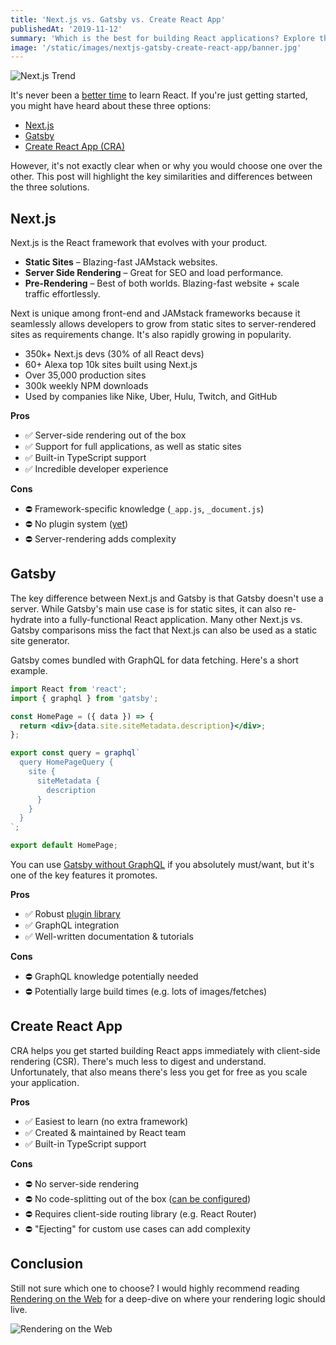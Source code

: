 ```yaml
---
title: 'Next.js vs. Gatsby vs. Create React App'
publishedAt: '2019-11-12'
summary: 'Which is the best for building React applications? Explore the pros and cons for all three options to make the right choice.'
image: '/static/images/nextjs-gatsby-create-react-app/banner.jpg'
---
```


![Next.js Trend](/static/images/nextjs-gatsby-create-react-app/banner.jpg)

It's never been a [better time](/blog/learn-nextjs) to learn React.
If you're just getting started, you might have heard about these three options:

- [Next.js](https://nextjs.org)
- [Gatsby](https://www.gatsbyjs.org/)
- [Create React App (CRA)](https://create-react-app.dev/)

However, it's not exactly clear when or why you would choose one over the other.
This post will highlight the key similarities and differences between the three solutions.

## Next.js

Next.js is the React framework that evolves with your product.

- **Static Sites** – Blazing-fast JAMstack websites.
- **Server Side Rendering** – Great for SEO and load performance.
- **Pre-Rendering** – Best of both worlds. Blazing-fast website + scale traffic effortlessly.

Next is unique among front-end and JAMstack frameworks because it seamlessly allows developers to grow from static sites to server-rendered sites as requirements change.
It's also rapidly growing in popularity.

- 350k+ Next.js devs (30% of all React devs)
- 60+ Alexa top 10k sites built using Next.js
- Over 35,000 production sites
- 300k weekly NPM downloads
- Used by companies like Nike, Uber, Hulu, Twitch, and GitHub

**Pros**

- ✅ Server-side rendering out of the box
- ✅ Support for full applications, as well as static sites
- ✅ Built-in TypeScript support
- ✅ Incredible developer experience

**Cons**

- ⛔️ Framework-specific knowledge (`_app.js`, `_document.js`)
- ⛔️ No plugin system ([yet](https://github.com/vercel/next.js/issues/9133))
- ⛔️ Server-rendering adds complexity

## Gatsby

The key difference between Next.js and Gatsby is that Gatsby doesn't use a server.
While Gatsby's main use case is for static sites, it can also re-hydrate into a fully-functional React application.
Many other Next.js vs. Gatsby comparisons miss the fact that Next.js can also be used as a static site generator.

Gatsby comes bundled with GraphQL for data fetching. Here's a short example.

```jsx
import React from 'react';
import { graphql } from 'gatsby';

const HomePage = ({ data }) => {
  return <div>{data.site.siteMetadata.description}</div>;
};

export const query = graphql`
  query HomePageQuery {
    site {
      siteMetadata {
        description
      }
    }
  }
`;

export default HomePage;
```

You can use [Gatsby without GraphQL](https://www.gatsbyjs.org/docs/using-gatsby-without-graphql/) if you absolutely must/want, but it's one of the key features it promotes.

**Pros**

- ✅ Robust [plugin library](https://www.gatsbyjs.org/plugins/)
- ✅ GraphQL integration
- ✅ Well-written documentation & tutorials

**Cons**

- ⛔️ GraphQL knowledge potentially needed
- ⛔️ Potentially large build times (e.g. lots of images/fetches)

## Create React App

CRA helps you get started building React apps immediately with client-side rendering (CSR). There's much less to digest and understand.
Unfortunately, that also means there's less you get for free as you scale your application.

**Pros**

- ✅ Easiest to learn (no extra framework)
- ✅ Created & maintained by React team
- ✅ Built-in TypeScript support

**Cons**

- ⛔️ No server-side rendering
- ⛔️ No code-splitting out of the box ([can be configured](https://create-react-app.dev/docs/code-splitting/))
- ⛔️ Requires client-side routing library (e.g. React Router)
- ⛔️ "Ejecting" for custom use cases can add complexity

## Conclusion

Still not sure which one to choose? I would highly recommend reading [Rendering on the Web](https://developers.google.com/web/updates/2019/02/rendering-on-the-web) for a deep-dive on where your rendering logic should live.

![Rendering on the Web](/static/images/nextjs-gatsby-create-react-app/rendering.png)
